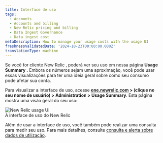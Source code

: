 ```yaml
---
title: Interface de uso
tags:
  - Accounts
  - Accounts and billing
  - New Relic pricing and billing
  - Data Ingest Governance
  - Data ingest cost
metaDescription: How to manage your usage costs with the usage UI
freshnessValidatedDate: '2024-10-23T00:00:00.000Z'
translationType: machine
---
```


Se você for cliente New Relic , poderá ver seu uso em nossa página **Usage Summary** . Embora os números sejam uma aproximação, você pode usar essas visualizações para ter uma ideia geral sobre como seu consumo pode afetar sua conta.

Para visualizar a interface de uso, acesse **[one.newrelic.com](https://one.newrelic.com) &gt; (clique no seu nome de usuário) &gt; Administration &gt; Usage Summary**. Esta página mostra uma visão geral do seu uso:

<img title="New Relic usage UI" alt="New Relic usage UI" src="/images/accounts_screenshot-full_usage-ui.webp" />

<figcaption>
  A interface de uso do New Relic
</figcaption>

Além de usar a interface de uso, você também pode realizar uma consulta para medir seu uso. Para mais detalhes, consulte [consulta e alerta sobre dados de utilização](/docs/accounts/accounts-billing/new-relic-one-pricing-billing/usage-queries-alerts/).